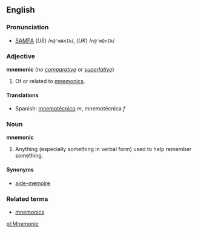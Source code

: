 ==English==
<!--
===Etymology===
The word ''mnemonic'' shares etymology with ''[[Mnemosyne]]'', the name of the [[Titan (mythology)|titan]] who personified Memory in [[Greek mythology]].
-->
===Pronunciation===
*[[w:SAMPA|SAMPA]] (''US'') /<tt>n@'mAnIk</tt>/, (''UK'') /<tt>n@'mQnIk</tt>/

===Adjective===
'''mnemonic''' (''no [[comparative]] or [[superlative]]'')

#Of or related to [[mnemonics]].

====Translations====
*Spanish: [[mnemotécnico]] ''m'', mnemotécnica ''f''

===Noun===
'''mnemonic'''

#Anything (especially something in verbal form) used to help remember something.

====Synonyms====
*[[aide-memoire]]

===Related terms===
*[[mnemonics]]

[[pl:Mnemonic]]